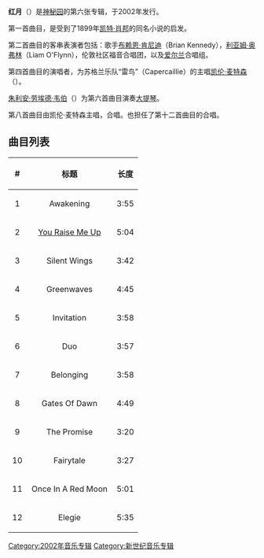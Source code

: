 {{Infobox Album <!-- See Wikipedia:WikiProject_Albums -->
| Name = {{lang|en|Once in a Red Moon}}
| Type = Studio
| Artist = [[神秘园|神秘园]]
| Cover = Once in a Red Moon (album cover).jpg
| Released = 2002年3月26日
| Recorded =
| Genre = [[新世纪音乐|新世纪音乐]]
| Length =
| Label = [[迪卡唱片公司|迪卡唱片]]
| Producer = [[罗尔夫·勒夫兰|罗尔夫·勒夫兰]]（{{lang|en|[[Rolf_Lovland|Rolf Lovland]]}}）<br /> [[芙露娜·雪莉|芙露娜·雪莉]]（{{lang|en|[[Fionnuala_Sherry|Fionnuala Sherry]]}}）<br /> [[安德鲁·博兰|安德鲁·博兰]]（{{lang|en|[[Andrew_Boland|Andrew Boland]]}}）
| Reviews =
| Last album = [[追梦人|追梦人]]（2001）
| This album = 红月（2002）
| Next album = 追梦人：神秘园精选集（2004，[[澳大利亚|澳大利亚]]）
}}

'''红月'''（'''{{lang-en|Once in a Red Moon}}'''）是[[神秘园|神秘园]]的第六张专辑，于2002年发行。

第一首曲目{{lang|en|''Awakening''}}，是受到了1899年[[凯特·肖邦|凯特·肖邦]]的同名小说的启发。

第二首曲目{{lang|en|''[[You_Raise_Me_Up|You Raise Me Up]]''}}的客串表演者包括：歌手[[布赖恩·肯尼迪|布赖恩·肯尼迪]]（Brian Kennedy），[[利亚姆·奥弗林|利亚姆·奥弗林]]（Liam O'Flynn），伦敦社区福音合唱团，以及[[爱尔兰|爱尔兰]]合唱组{{lang|ga|[[Anúna|Anúna]]}}。 

第四首曲目{{lang|en|''Greenwaves''}}的演唱者，为苏格兰乐队“雷鸟”（Capercaillie）的主唱[[凯伦·麦特森|凯伦·麦特森]]（{{lang|en|[[Karen_Matheson|Karen Matheson]]}}）。

[[朱利安·劳埃德·韦伯|朱利安·劳埃德·韦伯]]（{{lang|en|[[Julian_Lloyd_Webber|Julian Lloyd Webber]]}}）为第六首曲目{{lang|en|''Duo''}}演奏[[大提琴|大提琴]]。

第八首曲目{{lang|en|''Gates of Dawn''}}由凯伦·麦特森主唱，{{lang|ga|Anúna}}合唱。{{lang|ga|Anúna}}也担任了第十二首曲目{{lang|en|''Elegie''}}的合唱。

==曲目列表==

{| class="wikitable"
|-
!align="center"|#
!align="center" width="160"|标题
!align="center"|长度
|-
|1
|Awakening
|3:55
|-
|2
|[[You_Raise_Me_Up|You Raise Me Up]]
|5:04
|-
|3
|Silent Wings
|3:42
|-
|4
|Greenwaves
|4:45
|-
|5
|Invitation
|3:58
|-
|6
|Duo
|3:57
|-
|7
|Belonging
|3:58
|-
|8
|Gates Of Dawn
|4:49
|-
|9
|The Promise
|3:20
|-
|10
|Fairytale
|3:27
|-
|11
|Once In A Red Moon
|5:01
|-
|12
|Elegie
|5:35
|}

[[Category:2002年音乐专辑|Category:2002年音乐专辑]]
[[Category:新世纪音乐专辑|Category:新世纪音乐专辑]]
{{album-stub}}